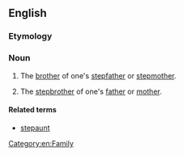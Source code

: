 ==English==

===Etymology===
{{prefix|step|uncle}}

===Noun===
{{en-noun}}

# {{context|rare|lang=en}} The [[brother]] of one's [[stepfather]] or [[stepmother]].
# {{context|rare|lang=en}} The [[stepbrother]] of one's [[father]] or [[mother]].

====Related terms====
* [[stepaunt]]
[[Category:en:Family]]